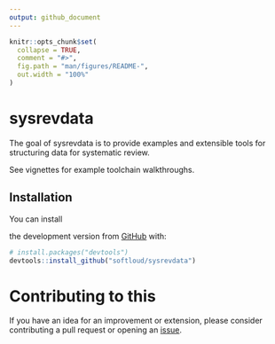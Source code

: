 ```yaml
---
output: github_document
---
```


<!-- README.md is generated from README.Rmd. Please edit that file -->

```r
knitr::opts_chunk$set(
  collapse = TRUE,
  comment = "#>",
  fig.path = "man/figures/README-",
  out.width = "100%"
)
```

# sysrevdata

<!-- badges: start -->
<!-- badges: end -->

The goal of sysrevdata is to provide examples and extensible tools for structuring data for systematic review.

See vignettes for example toolchain walkthroughs.

## Installation

You can install 
<!-- the released version of sysrevdata from [CRAN](https://CRAN.R-project.org) with: -->

<!-- ``` r -->
<!-- install.packages("sysrevdata") -->
<!-- ``` -->

<!-- And  -->
the development version from [GitHub](https://github.com/) with:

``` r
# install.packages("devtools")
devtools::install_github("softloud/sysrevdata")
```

# Contributing to this 

If you have an idea for an improvement or extension, please consider contributing a pull request or opening an [issue](https://github.com/softloud/sysrevdata/issues). 
